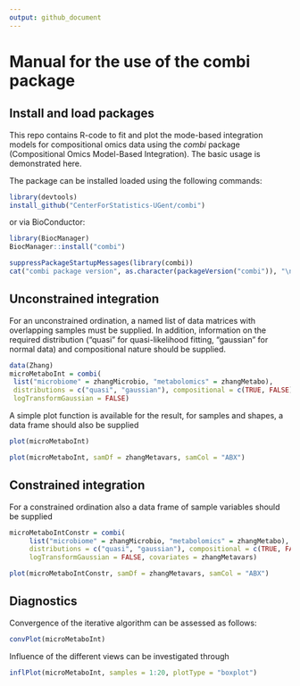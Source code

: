 ```yaml
---
output: github_document
---
```


# Manual for the use of the combi package

## Install and load packages

This repo contains R-code to fit and plot the mode-based integration models for compositional omics data using the _combi_ package (Compositional Omics Model-Based Integration). The basic usage is demonstrated here.

The package can be installed loaded using the following commands:

```r
library(devtools)
install_github("CenterForStatistics-UGent/combi")
```

or via BioConductor:

```r
library(BiocManager)
BiocManager::install("combi")
```

```r
suppressPackageStartupMessages(library(combi))
cat("combi package version", as.character(packageVersion("combi")), "\n")
```

<!-- Alternatively, the latest version can be installed directly from this GitHub repo as follows: -->

## Unconstrained integration

For an unconstrained ordination, a named list of data matrices with overlapping samples must be supplied. In addition, information on the required distribution ("quasi" for quasi-likelihood fitting, "gaussian" for normal data) and compositional nature should be supplied.

```r
data(Zhang)
microMetaboInt = combi(
 list("microbiome" = zhangMicrobio, "metabolomics" = zhangMetabo),
 distributions = c("quasi", "gaussian"), compositional = c(TRUE, FALSE),
 logTransformGaussian = FALSE)
```

A simple plot function is available for the result, for samples and shapes, a data frame should also be supplied

```r
plot(microMetaboInt)
```

```r
plot(microMetaboInt, samDf = zhangMetavars, samCol = "ABX")
```

## Constrained integration

For a constrained ordination also a data frame of sample variables should be supplied

```r
microMetaboIntConstr = combi(
     list("microbiome" = zhangMicrobio, "metabolomics" = zhangMetabo),
     distributions = c("quasi", "gaussian"), compositional = c(TRUE, FALSE),
     logTransformGaussian = FALSE, covariates = zhangMetavars)
```

```r
plot(microMetaboIntConstr, samDf = zhangMetavars, samCol = "ABX")
```

## Diagnostics

Convergence of the iterative algorithm can be assessed as follows:

```r
convPlot(microMetaboInt)
```

Influence of the different views can be investigated through

```r
inflPlot(microMetaboInt, samples = 1:20, plotType = "boxplot")
```
